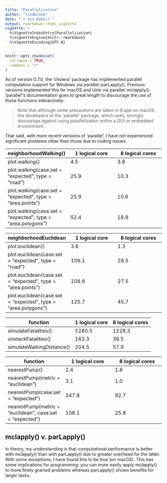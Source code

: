 ```yaml
---
title: "Parallelization"
author: "lindbrook"
date: "`r Sys.Date()`"
output: rmarkdown::html_vignette
vignette: >
  %\VignetteIndexEntry{Parallelization}
  %\VignetteEngine{knitr::rmarkdown}
  %\VignetteEncoding{UTF-8}
---
```


```r
knitr::opts_chunk$set(
  collapse = TRUE,
  comment = ">"
)
```

As of version 0.7.0, the 'cholera' package has implemented parallel computation support for Windows via parallel::parLapply(). Previous versions implemented this for macOS and Unix via parallel::mclapply(). 'parallel''s documentation goes to great length to discourage the use of these functions interactively:

> Note that although some precautions are taken in R.app on macOS, the developers of the 'parallel' package, which \code{neighborhoodWalking()} uses, strongly discourage against using parallelization within a GUI or embedded environment.

That said, with more recent versions of 'parallel', I have not experienced significant problems other than those due to coding issues.

neighborhoodWalking()  | 1 logical core | 8 logical cores
------------- | ------------- | -------------
plot.walking() | 4.5  | 3.8
plot.walking(case.set = "expected", type = "road") | 25.9  | 10.3
plot.walking(case.set = "expected", type = "area.points") | 25.9  | 10.6
plot.walking(case.set = "expected", type = "area.polygons") | 52.4  | 18.9


neighborhoodEuclidean  | 1 logical core | 8 logical cores
------------- | ------------- | -------------
plot.euclidean() | 3.6  | 1.3
plot.euclidean(case.set = "expected", type = "road") | 109.1  | 28.5
plot.euclidean(case.set = "expected", type = "area.points") | 108.6  | 27.5
plot.euclidean(case.set = "expected", type = "area.polygons") | 125.7  | 45.7


function  | 1 logical core | 8 logical cores
------------- | ------------- | -------------
simulateFatalities() | 5280.5  | 1228.3
unstackFatalities() | 163.3  | 39.5
simulateWalkingDistance() | 204.5  | 57.9


function  | 1 logical core | 8 logical cores
------------- | ------------- | -------------
nearestPump() | 2.4  | 1.8
nearestPump(metric = "euclidean") | 3.1  | 1.0
nearestPump(case.set = "expected") | 347.8  | 92.7
nearestPump(metric = "euclidean", case.set = "expected") | 106.1  | 25.8


## mclapply() v. parLapply()

In theory, my understanding is that computational performance is better with mclapply() than with parLapply() due to greater overhead for the latter. With some exceptions, I have found this to be true (on macOS). This has some implications for programming: you can more easily apply mclapply() to more finely grained problems whereas parLapply() shows benefits for larger tasks.
